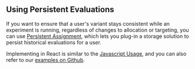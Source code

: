 ## Using Persistent Evaluations

If you want to ensure that a user's variant stays consistent while an experiment is running, regardless of changes to allocation or targeting, you can use [Persistent Assignment](/client/concepts/persistent_assignment), which lets you plug-in a storage solution to persist historical evaluations for a user. 

Implementing in React is similar to the [Javascript Usage](/client/javascript-sdk#using-persistent-evaluations), and you can also refer to our [examples on Github](https://github.com/statsig-io/js-client-monorepo/tree/main/samples/next-js/src/app/persisted-user-storage-example).